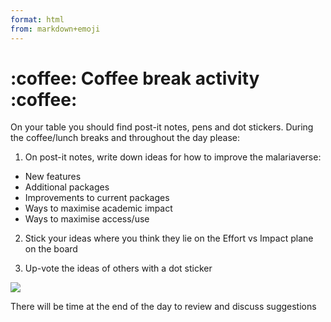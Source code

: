 ```yaml
---
format: html
from: markdown+emoji
---
```


# :coffee: Coffee break activity :coffee:

On your table you should find post-it notes, pens and dot stickers. During the coffee/lunch breaks and throughout the day please:

1.  On post-it notes, write down ideas for how to improve the malariaverse:

-   New features
-   Additional packages
-   Improvements to current packages
-   Ways to maximise academic impact
-   Ways to maximise access/use

2.  Stick your ideas where you think they lie on the Effort vs Impact plane on the board

3.  Up-vote the ideas of others with a dot sticker

![](presentations/images/impact_effort.png){fig-align="center"}

There will be time at the end of the day to review and discuss suggestions
